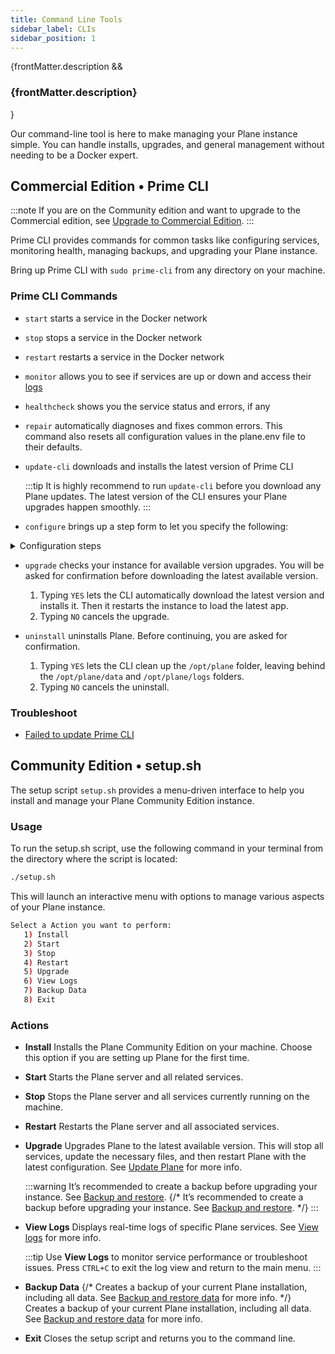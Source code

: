```yaml
---
title: Command Line Tools
sidebar_label: CLIs
sidebar_position: 1
---
```


{frontMatter.description && <h3 class="description">{frontMatter.description}</h3>}

Our command-line tool is here to make managing your Plane instance simple. You can handle installs, upgrades, and general management without needing to be a Docker expert.

## Commercial Edition • Prime CLI

:::note
If you are on the Community edition and want to upgrade to the Commercial edition, see [Upgrade to Commercial Edition](/self-hosting/manage/upgrade/upgrade-from-community).
:::

Prime CLI provides commands for common tasks like configuring services, monitoring health, managing backups, and upgrading your Plane instance.

Bring up Prime CLI with `sudo prime-cli` from any directory on your machine.

### Prime CLI Commands

- `start` starts a service in the Docker network
- `stop` stops a service in the Docker network
- `restart` restarts a service in the Docker network
- `monitor` allows you to see if services are up or down and access their [logs](/self-hosting/manage/view-logs)
- `healthcheck` shows you the service status and errors, if any
- `repair` automatically diagnoses and fixes common errors. This command also resets all configuration values in the plane.env file to their defaults.
- `update-cli` downloads and installs the latest version of Prime CLI

  :::tip
  It is highly recommend to run `update-cli` before you download any Plane updates. The latest version of the CLI ensures your Plane upgrades happen smoothly.
  :::

- `configure` brings up a step form to let you specify the following:

<details>
<summary>Configuration steps</summary>
    - `Listening port`

          Specify the port that the built-in reverse proxy will use

          Default value: 80

      - `Max file-upload size`

          Specify a size in MBs for how big each file uploaded to your Plane app can be

          Default value: 5 MB

      - `External Postgres URL`

          Specify the URL of your own hosted Postgres if you would like to change the database your Plane app uses.

          Default database: Postgres 15.5 in the Docker container

      - `External Redis URL`

          Specify the URL of your own hosted REdis if you would like to change the default Redis Plane ships with.

          Default Redis: Redis 7.2.4

      - `External storage`

          Specify your AWS S3 bucket's credentials in the format below to change storage from the default Plane ships with.
              - AWS Access Key ID
              - AWS Secret Access Key
              - AWS S3 Bucket Name

                  Default storage: MinIO

          - Confirm your choices on the screen ↓.

              This restarts your instance with the new configs.

</details>

- `upgrade` checks your instance for available version upgrades. You will be asked for confirmation before downloading the latest available version.
  1. Typing `YES` lets the CLI automatically download the latest version and installs it. Then it restarts the instance to load the latest app.
  2. Typing `NO` cancels the upgrade.

- `uninstall` uninstalls Plane. Before continuing, you are asked for confirmation.
  1. Typing `YES` lets the CLI clean up the `/opt/plane` folder, leaving behind the `/opt/plane/data` and `/opt/plane/logs` folders.
  2. Typing `NO` cancels the uninstall.

### Troubleshoot

- [Failed to update Prime CLI](/self-hosting/troubleshoot/cli-errors#failed-to-update-prime-cli)

## Community Edition • setup.sh

The setup script `setup.sh` provides a menu-driven interface to help you install
and manage your Plane Community Edition instance.

### Usage

To run the setup.sh script, use the following command in your terminal from the directory where the script is located:

```bash
./setup.sh
```

This will launch an interactive menu with options to manage various aspects of your Plane instance.

```bash
Select a Action you want to perform:
   1) Install
   2) Start
   3) Stop
   4) Restart
   5) Upgrade
   6) View Logs
   7) Backup Data
   8) Exit
```

### Actions

- **Install**
  Installs the Plane Community Edition on your machine. Choose this option if you are setting up Plane for the first time.

- **Start**
  Starts the Plane server and all related services.

- **Stop**
  Stops the Plane server and all services currently running on the machine.

- **Restart**
  Restarts the Plane server and all associated services.

- **Upgrade**
  Upgrades Plane to the latest available version. This will stop all services, update the necessary files, and then restart Plane with the latest configuration. See [Update Plane](/self-hosting/manage/update/to-latest-version#download-and-update-community-edition) for more info.

  :::warning
  It’s recommended to create a backup before upgrading your instance. See [Backup and restore](/self-hosting/manage/backup-restore).
  {/* It’s recommended to create a backup before upgrading your instance. See [Backup and restore](/self-hosting/manage/backup-restore#backup-and-restore-community-edition-data). */}
  :::

- **View Logs**
  Displays real-time logs of specific Plane services. See [View logs](/self-hosting/manage/view-logs) for more info.

  :::tip
  Use **View Logs** to monitor service performance or troubleshoot issues. Press `CTRL+C` to exit the log view and return to the main menu.
  :::

- **Backup Data**
  {/* Creates a backup of your current Plane installation, including all data. See [Backup and restore data](/self-hosting/manage/backup-restore#backup-and-restore-data-community-edition) for more info. */}
  Creates a backup of your current Plane installation, including all data. See [Backup and restore data](/self-hosting/manage/backup-restore) for more info.

- **Exit**
  Closes the setup script and returns you to the command line.
